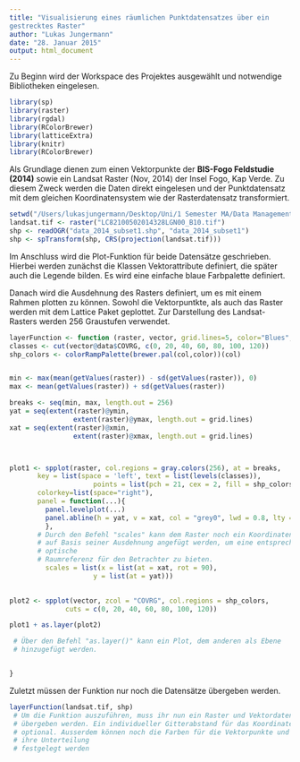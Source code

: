 ```yaml
---
title: "Visualisierung eines räumlichen Punktdatensatzes über ein
gestrecktes Raster"
author: "Lukas Jungermann"
date: "28. Januar 2015"
output: html_document
---
```

Zu Beginn wird der Workspace des Projektes ausgewählt und notwendige 
Bibliotheken eingelesen. 
```r

library(sp)
library(raster)
library(rgdal)
library(RColorBrewer)
library(latticeExtra)
library(knitr)
library(RColorBrewer)

```

Als Grundlage dienen zum einen Vektorpunkte der __BIS-Fogo Feldstudie (2014)__ 
sowie ein Landsat Raster (Nov, 2014) der Insel Fogo, Kap Verde. Zu diesem Zweck
werden die Daten direkt eingelesen und der Punktdatensatz mit dem gleichen 
Koordinatensystem wie der Rasterdatensatz transformiert. 

```r
setwd("/Users/lukasjungermann/Desktop/Uni/1 Semester MA/Data Management/W10-1")
landsat.tif <- raster("LC82100502014328LGN00_B10.tif")
shp <- readOGR("data_2014_subset1.shp", "data_2014_subset1")
shp <- spTransform(shp, CRS(projection(landsat.tif)))

```


Im Anschluss wird die Plot-Funktion für beide Datensätze geschrieben. 
Hierbei werden zunächst die Klassen Vektorattribute definiert, die später auch die Legende bilden. Es wird eine einfache blaue Farbpalette definiert. 

Danach wird die Ausdehnung des Rasters definiert, um es mit einem Rahmen plotten zu können. Sowohl die Vektorpuntkte, als auch das Raster werden mit dem Lattice Paket geplottet. Zur Darstellung des Landsat-Rasters werden 256 Graustufen verwendet.

```r
layerFunction <- function (raster, vector, grid.lines=5, color="Blues",col=6){
classes <- cut(vector@data$COVRG, c(0, 20, 40, 60, 80, 100, 120))
shp_colors <- colorRampPalette(brewer.pal(col,color))(col)


min <- max(mean(getValues(raster)) - sd(getValues(raster)), 0)
max <- mean(getValues(raster)) + sd(getValues(raster))

breaks <- seq(min, max, length.out = 256)
yat = seq(extent(raster)@ymin, 
                extent(raster)@ymax, length.out = grid.lines)
xat = seq(extent(raster)@xmin, 
                extent(raster)@xmax, length.out = grid.lines)



plot1 <- spplot(raster, col.regions = gray.colors(256), at = breaks,
       key = list(space = 'left', text = list(levels(classes)), 
                     points = list(pch = 21, cex = 2, fill = shp_colors)),
       colorkey=list(space="right"),
       panel = function(...){
         panel.levelplot(...)
         panel.abline(h = yat, v = xat, col = "grey0", lwd = 0.8, lty = 3) 
         },
       # Durch den Befehl "scales" kann dem Raster noch ein Koordinatensystem 
       # auf Basis seiner Ausdehnung angefügt werden, um eine entsprechende 
       # optische 
       # Raumreferenz für den Betrachter zu bieten. 
         scales = list(x = list(at = xat, rot = 90),
                     y = list(at = yat)))
       

plot2 <- spplot(vector, zcol = "COVRG", col.regions = shp_colors, 
              cuts = c(0, 20, 40, 60, 80, 100, 120))

plot1 + as.layer(plot2)

 # Über den Befehl "as.layer()" kann ein Plot, dem anderen als Ebene 
 # hinzugefügt werden. 


}

````

Zuletzt müssen der Funktion nur noch die Datensätze übergeben werden. 

```r
layerFunction(landsat.tif, shp)
 # Um die Funktion auszuführen, muss ihr nun ein Raster und Vektordatensatz 
 # übergeben werden. Ein individueller Gitterabstand für das Koordinatennetz ist 
 # optional. Ausserdem können noch die Farben für die Vektorpunkte und 
 # ihre Unterteilung
 # festgelegt werden
```